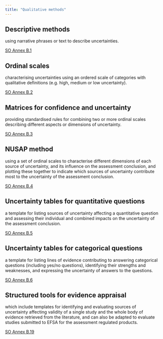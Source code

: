 ```yaml
---
title: "Qualitative methods"
---
```


:::{.callout-tip collapse="true" appearance="minimal"}
## Descriptive methods
:::: {.panel-tabset}
using narrative phrases or text to describe uncertainties.

[SO Annex B.1](https://efsa.onlinelibrary.wiley.com/doi/full/10.2903/j.efsa.2018.5122#efs25122-sec-0139-title)
::::
:::

:::{.callout-tip collapse="true" appearance="minimal"}
## Ordinal scales
:::: {.panel-tabset}
characterising uncertainties using an ordered scale of categories with qualitative definitions (e.g. high, medium or low uncertainty).

[SO Annex B.2](https://efsa.onlinelibrary.wiley.com/doi/full/10.2903/j.efsa.2018.5122#efs25122-sec-0152-title)
::::
:::

:::{.callout-tip collapse="true" appearance="minimal"}
## Matrices for confidence and uncertainty
:::: {.panel-tabset}
providing standardised rules for combining two or more ordinal scales describing different aspects or dimensions of uncertainty.

[SO Annex B.3](https://efsa.onlinelibrary.wiley.com/doi/full/10.2903/j.efsa.2018.5122#efs25122-sec-0165-title)
::::
:::

:::{.callout-tip collapse="true" appearance="minimal"}
## NUSAP method
:::: {.panel-tabset}
using a set of ordinal scales to characterise different dimensions of each source of uncertainty, and its influence on the assessment conclusion, and plotting these together to indicate which sources of uncertainty contribute most to the uncertainty of the assessment conclusion.

[SO Annex B.4](https://efsa.onlinelibrary.wiley.com/doi/full/10.2903/j.efsa.2018.5122#efs25122-sec-0178-title)
::::
:::

:::{.callout-tip collapse="true" appearance="minimal"}
## Uncertainty tables for quantitative questions
:::: {.panel-tabset}
a template for listing sources of uncertainty affecting a quantitative question and assessing their individual and combined impacts on the uncertainty of the assessment conclusion.

[SO Annex B.5](https://efsa.onlinelibrary.wiley.com/doi/full/10.2903/j.efsa.2018.5122#efs25122-sec-0191-title)
::::
:::

:::{.callout-tip collapse="true" appearance="minimal"}
## Uncertainty tables for categorical questions
:::: {.panel-tabset}
a template for listing lines of evidence contributing to answering categorical questions (including yes/no questions), identifying their strengths and weaknesses, and expressing the uncertainty of answers to the questions.

[SO Annex B.6](https://efsa.onlinelibrary.wiley.com/doi/full/10.2903/j.efsa.2018.5122#efs25122-sec-0204-title)
::::
:::

:::{.callout-tip collapse="true" appearance="minimal"}
## Structured tools for evidence appraisal
:::: {.panel-tabset}
which include templates for identifying and evaluating sources of uncertainty affecting validity of a single study and the whole body of evidence retrieved from the literature, and can also be adapted to evaluate studies submitted to EFSA for the assessment regulated products.

[SO Annex B.19](https://efsa.onlinelibrary.wiley.com/doi/full/10.2903/j.efsa.2018.5122#efs25122-sec-0377-title)
::::
:::
